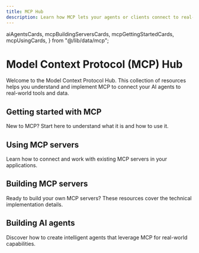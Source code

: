 ```yaml
---
title: MCP Hub
description: Learn how MCP lets your agents or clients connect to real-world tools and data through a universal protocol.
---
```


  aiAgentsCards,
  mcpBuildingServersCards,
  mcpGettingStartedCards,
  mcpUsingCards,
} from "@/lib/data/mcp";

<GramCallout />

# Model Context Protocol (MCP) Hub

Welcome to the Model Context Protocol Hub. This collection of resources helps you understand and implement MCP to connect your AI agents to real-world tools and data.

## Getting started with MCP

New to MCP? Start here to understand what it is and how to use it.

<CardGrid cards={mcpGettingStartedCards} columns={2} />

## Using MCP servers

Learn how to connect and work with existing MCP servers in your applications.

<CardGrid cards={mcpUsingCards} columns={2} />

## Building MCP servers

Ready to build your own MCP servers? These resources cover the technical implementation details.

<CardGrid cards={mcpBuildingServersCards} columns={2} />

## Building AI agents

Discover how to create intelligent agents that leverage MCP for real-world capabilities.

<CardGrid cards={aiAgentsCards} columns={2} />
